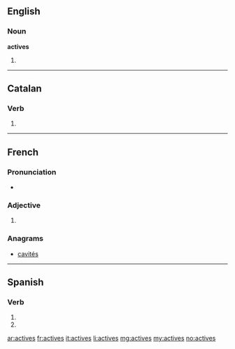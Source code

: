 ==English==

===Noun===
'''actives'''

# {{plural of|[[active]]}}

----

==Catalan==

===Verb===
{{infl form|ca|verb}}

# {{ca-verb form of|p=2|n=sg|t=pres|m=ind|activar}}

----

==French==

===Pronunciation===
* {{IPA|/ak.tiv/|lang=fr}}

===Adjective===
{{fr-adj-form}}

# {{feminine plural of|actif|lang=fr}}

===Anagrams===
* [[cavités#French|cavités]]

----

==Spanish==

===Verb===
{{es-verb-form|activar}}

# {{es-verb form of|ending=ar|mood=imperative|sense=negative|pers=2|formal=no|number=singular|[[activar]]}}
# {{es-verb form of|ending=ar|mood=subjunctive|tense=present|pers=2|formal=no|number=singular|[[activar]]}}

[[ar:actives]]
[[fr:actives]]
[[it:actives]]
[[li:actives]]
[[mg:actives]]
[[my:actives]]
[[no:actives]]